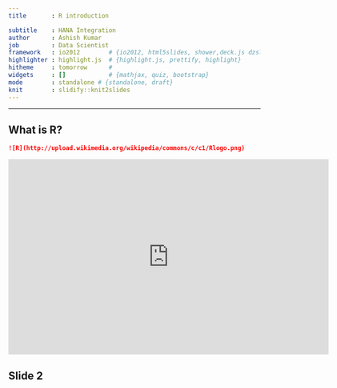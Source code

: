 ```yaml
---
title       : R introduction

subtitle    : HANA Integration
author      : Ashish Kumar
job         : Data Scientist
framework   : io2012        # {io2012, html5slides, shower,deck.js dzslides, ...}
highlighter : highlight.js  # {highlight.js, prettify, highlight}
hitheme     : tomorrow      # 
widgets     : []            # {mathjax, quiz, bootstrap}
mode        : standalone # {standalone, draft}
knit        : slidify::knit2slides
---
```

---
## What is R?
```markdown
![R](http://upload.wikimedia.org/wikipedia/commons/c/c1/Rlogo.png)
```
<iframe id="player" type="text/html" width="640" height="390"
  src="http://www.youtube.com/embed/M7lc1UVf-VE?enablejsapi=1&origin=http://example.com"
  frameborder="0"></iframe>

## Slide 2




